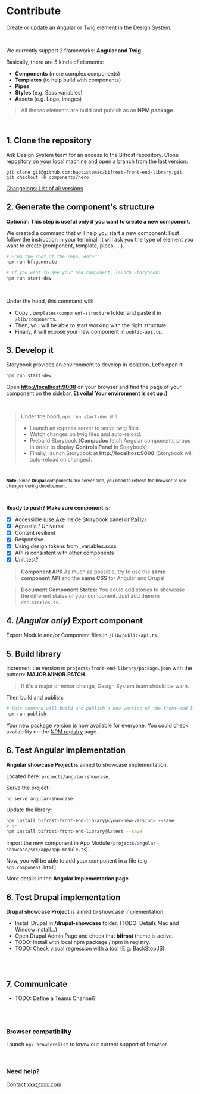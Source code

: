 # Contribute
Create or update an Angular or Twig element in the Design System.

<br/>

We currently support 2 frameworks: **Angular and Twig**.

Basically, there are 5 kinds of elements:
- **Components** (more complex components)
- **Templates** (to help build with components)
- **Pipes**
- **Styles** (e.g. Sass variables)
- **Assets** (e.g. Logo, images)

> All theses elements are build and publish as an **NPM package**.

<br/>

## 1. Clone the repository

Ask Design System team for an access to the Bifrost repository.
Clone repository on your local machine and open a branch from the last version:

```
git clone git@github.com:baptistemac/bifrost-front-end-library.git
git checkout -b components/hero
```

[Changelogs: List of all versions](https://github.com/baptistemac/bifrost-front-end-library/releases)

## 2. Generate the component's structure
**Optional: This step is useful only if you want to create a new component.**
<br/>

We created a command that will help you start a new component:
Fust follow the instruction in your terminal. It will ask you the type of element you want to create (component, template, pipes, ...).

```bash
# From the root of the repo, enter:
npm run bf:generate

# If you want to see your new component, launch Storybook:
npm run start-dev
```

<br/>

Under the hood, this command will:
- Copy `.templates/component-structure` folder and paste it in `/lib/components`.
- Then, you will be able to start working with the right structure.
- Finally, it will expose your new component in `public-api.ts`.


## 3. Develop it
Storybook provides an environment to develop in isolation. Let's open it:

```js
npm run start-dev
```

Open **[http://localhost:9008]()** on your browser and find the page of your component on the sidebar.
**Et voila! Your environment is set up :)**

<br/>

> Under the hood, `npm run start-dev` will:
> - Launch an express server to serve twig files.
> - Watch changes on twig files and auto-reload.
> - Prebuild Storybook (**Compodoc** fetch Angular components props in order to display **Controls Panel** in Storybook).
> - Finally, launch Storybook at **http://localhost:9008** (Storybook will auto-reload on changes).

<br/>

<small>

**Note:** Since **Drupal** components are server side, you need to refresh the browser to see changes during development.

</small>

<br/>

**Ready to push? Make sure component is:**

- [x] Accessible (use [Axe]() inside Storybook panel or [Pa11y](https://github.com/pa11y/pa11y))
- [x] Agnostic / Universal
- [x] Content resilient
- [x] Responsive
- [x] Using design tokens from _variables.scss
- [x] API is consistent with other components
- [x] Unit test?

> **Component API:** As much as possible, try to use the **same component API** and the **same CSS** for Angular and Drupal.

> **Document Component States:** You could add stories to showcase the different states of your component. Just add them in `doc.stories.ts`.

## 4. _(Angular only)_ Export component
Export Module and/or Component files in `/lib/public-api.ts`.

## 5. Build library

Increment the version in `projects/front-end-library/package.json` with the pattern: **MAJOR.MINOR.PATCH**.
> If it's a major or minor change, Design System team should be warn.

Then build and publish:
```bash
# This command will build and publish a new version of the front-end library.
npm run publish
```
Your new package version is now available for everyone.
You could check availability on the [NPM registry](https://www.npmjs.com/package/@videotron-ui/bifrost-front-end-library) page.

## 6. Test Angular implementation
**Angular showcase Project** is aimed to showcase implementation.

Located here: `projects/angular-showcase`.

Serve the project:

`ng serve angular-showcase`

Update the library:

```bash
npm install bifrost-front-end-library@<your-new-version> --save
# or
npm install bifrost-front-end-library@latest --save
```

Import the new component in App Module (`projects/angular-showcase/src/app/app.module.ts`).

Now, you will be able to add your component in a file (e.g. `app.component.html`).

More details in the **Angular implementation page**.


## 6. Test Drupal implementation
**Drupal showcase Project** is aimed to showcase implementation.

- Install Drupal in **/drupal-showcase** folder. (TODO: Details Mac and Window install...)
- Open Drupal Admin Page and check that **bifrost** theme is active.
- TODO: Install with local npm package / npm in registry.
- TODO: Check visual regression with a tool (E.g. [BackStopJS](http://garris.github.io/BackstopJS/)).

```bash
```

<br/>

## 7. Communicate
- TODO: Define a Teams Channel?

<br/><br/>

### Browser compatibility
Launch `npx browserslist` to know our current support of browser.

<br/>

### Need help?
Contact xxx@xxx.com
